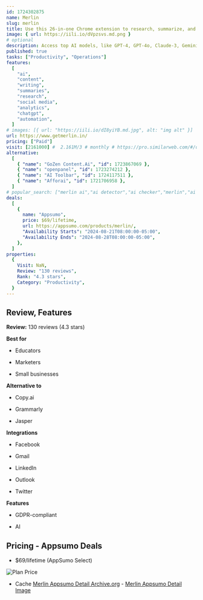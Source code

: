 ```yaml
---
id: 1724302875
name: Merlin
slug: merlin
title: Use this 26-in-one Chrome extension to research, summarize, and write content from your browser
image: { url: https://iili.io/dVpzsvs.md.png }
# optional
description: Access top AI models, like GPT-4, GPT-4o, Claude-3, Gemini, Opus, Mistral, and Llama in one clickUse AI to research and summarize videos, websites, and documents, plus write social media content in 128 languages
published: true
tasks: ["Productivity", "Operations"]
features:
  [
    "ai",
    "content",
    "writing",
    "summaries",
    "research",
    "social media",
    "analytics",
    "chatgpt",
    "automation",
  ]
# images: [{ url: "https://iili.io/dI8yiYB.md.jpg", alt: "img alt" }]
url: https://www.getmerlin.in/
pricing: ["Paid"]
visit: [2161000] #  2.161M/3 # monthly # https://pro.similarweb.com/#/digitalsuite/websiteanalysis/home
alternative:
  [
    { "name": "GoZen Content.Ai", "id": 1723867069 },
    { "name": "openpanel", "id": 1723274212 },
    { "name": "AI Toolbar", "id": 1724117511 },
    { "name": "Afforai", "id": 1721706958 },
  ]
# popular_search: ["merlin ai","ai detector","ai checker","merlin","ai content detector","merlin ai","merlin","grid.upgrade","grid.upgrade","grid.upgrade"]
deals:
  [
    {
      name: "Appsumo",
      price: $69/lifetime,
      url: https://appsumo.com/products/merlin/,
      "Availability Starts": "2024-08-21T08:00:00-05:00",
      "Availability Ends": "2024-08-28T08:00:00-05:00",
    },
  ]
properties:
  {
    Visit: NaN,
    Review: "130 reviews",
    Rank: "4.3 stars",
    Category: "Productivity",
  }
---
```


## Review, Features

**Review:** 130 reviews (4.3 stars)

**Best for**

- Educators

- Marketers

- Small businesses

**Alternative to**

- Copy.ai

- Grammarly

- Jasper

**Integrations**

- Facebook

- Gmail

- LinkedIn

- Outlook

- Twitter

**Features**

- GDPR-compliant

- AI

## Pricing - Appsumo Deals

- $69/lifetime (AppSumo Select)

<Img src="https://iili.io/dXH2nAF.png" alt="Plan Price" />

- Cache [Merlin Appsumo Detail Archive.org](https://web.archive.org/web/*/https://appsumo.com/products/merlin/) - [Merlin Appsumo Detail Image](https://iili.io/dXH2rlV.png)
